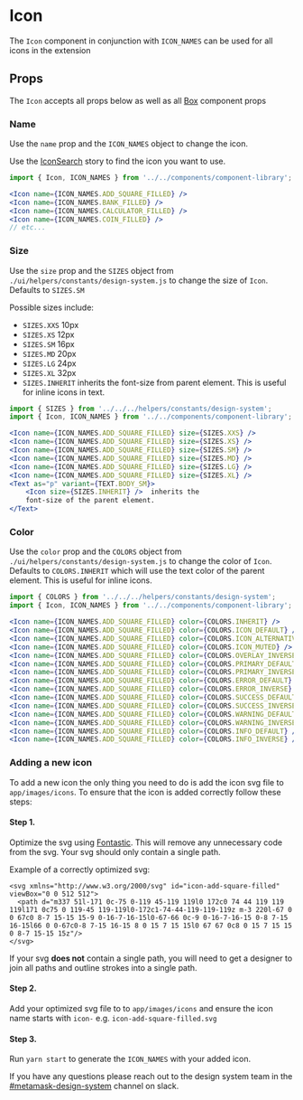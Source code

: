 

# Icon

The `Icon` component in conjunction with `ICON_NAMES` can be used for all icons in the extension

<Canvas>
  <Story id="components-componentlibrary-icon--default-story" />
</Canvas>

## Props

The `Icon` accepts all props below as well as all [Box](/docs/components-ui-box--default-story#props) component props

<ArgsTable of={Icon} />

### Name

Use the `name` prop and the `ICON_NAMES` object to change the icon.

Use the [IconSearch](/story/components-componentlibrary-icon--default-story) story to find the icon you want to use.

<Canvas>
  <Story id="components-componentlibrary-icon--name" />
</Canvas>

```jsx
import { Icon, ICON_NAMES } from '../../components/component-library';

<Icon name={ICON_NAMES.ADD_SQUARE_FILLED} />
<Icon name={ICON_NAMES.BANK_FILLED} />
<Icon name={ICON_NAMES.CALCULATOR_FILLED} />
<Icon name={ICON_NAMES.COIN_FILLED} />
// etc...
```

### Size

Use the `size` prop and the `SIZES` object from `./ui/helpers/constants/design-system.js` to change the size of `Icon`. Defaults to `SIZES.SM`

Possible sizes include:

- `SIZES.XXS` 10px
- `SIZES.XS` 12px
- `SIZES.SM` 16px
- `SIZES.MD` 20px
- `SIZES.LG` 24px
- `SIZES.XL` 32px
- `SIZES.INHERIT` inherits the font-size from parent element. This is useful for inline icons in text.

<Canvas>
  <Story id="components-componentlibrary-icon--size" />
</Canvas>

```jsx
import { SIZES } from '../../../helpers/constants/design-system';
import { Icon, ICON_NAMES } from '../../components/component-library';

<Icon name={ICON_NAMES.ADD_SQUARE_FILLED} size={SIZES.XXS} />
<Icon name={ICON_NAMES.ADD_SQUARE_FILLED} size={SIZES.XS} />
<Icon name={ICON_NAMES.ADD_SQUARE_FILLED} size={SIZES.SM} />
<Icon name={ICON_NAMES.ADD_SQUARE_FILLED} size={SIZES.MD} />
<Icon name={ICON_NAMES.ADD_SQUARE_FILLED} size={SIZES.LG} />
<Icon name={ICON_NAMES.ADD_SQUARE_FILLED} size={SIZES.XL} />
<Text as="p" variant={TEXT.BODY_SM}>
    <Icon size={SIZES.INHERIT} />  inherits the
    font-size of the parent element.
</Text>
```

### Color

Use the `color` prop and the `COLORS` object from `./ui/helpers/constants/design-system.js` to change the color of `Icon`. Defaults to `COLORS.INHERIT` which will use the text color of the parent element. This is useful for inline icons.

<Canvas>
  <Story id="components-componentlibrary-icon--color" />
</Canvas>

```jsx
import { COLORS } from '../../../helpers/constants/design-system';
import { Icon, ICON_NAMES } from '../../components/component-library';

<Icon name={ICON_NAMES.ADD_SQUARE_FILLED} color={COLORS.INHERIT} />
<Icon name={ICON_NAMES.ADD_SQUARE_FILLED} color={COLORS.ICON_DEFAULT} />
<Icon name={ICON_NAMES.ADD_SQUARE_FILLED} color={COLORS.ICON_ALTERNATIVE} />
<Icon name={ICON_NAMES.ADD_SQUARE_FILLED} color={COLORS.ICON_MUTED} />
<Icon name={ICON_NAMES.ADD_SQUARE_FILLED} color={COLORS.OVERLAY_INVERSE} />
<Icon name={ICON_NAMES.ADD_SQUARE_FILLED} color={COLORS.PRIMARY_DEFAULT} />
<Icon name={ICON_NAMES.ADD_SQUARE_FILLED} color={COLORS.PRIMARY_INVERSE} />
<Icon name={ICON_NAMES.ADD_SQUARE_FILLED} color={COLORS.ERROR_DEFAULT} />
<Icon name={ICON_NAMES.ADD_SQUARE_FILLED} color={COLORS.ERROR_INVERSE} />
<Icon name={ICON_NAMES.ADD_SQUARE_FILLED} color={COLORS.SUCCESS_DEFAULT} />
<Icon name={ICON_NAMES.ADD_SQUARE_FILLED} color={COLORS.SUCCESS_INVERSE} />
<Icon name={ICON_NAMES.ADD_SQUARE_FILLED} color={COLORS.WARNING_DEFAULT} />
<Icon name={ICON_NAMES.ADD_SQUARE_FILLED} color={COLORS.WARNING_INVERSE} />
<Icon name={ICON_NAMES.ADD_SQUARE_FILLED} color={COLORS.INFO_DEFAULT} />
<Icon name={ICON_NAMES.ADD_SQUARE_FILLED} color={COLORS.INFO_INVERSE} />
```

### Adding a new icon

To add a new icon the only thing you need to do is add the icon svg file to `app/images/icons`. To ensure that the icon is added correctly follow these steps:

#### Step 1.

Optimize the svg using [Fontastic](https://fontastic.me/). This will remove any unnecessary code from the svg. Your svg should only contain a single path.

Example of a correctly optimized svg:

```
<svg xmlns="http://www.w3.org/2000/svg" id="icon-add-square-filled" viewBox="0 0 512 512">
  <path d="m337 51l-171 0c-75 0-119 45-119 119l0 172c0 74 44 119 119 119l171 0c75 0 119-45 119-119l0-172c1-74-44-119-119-119z m-3 220l-67 0 0 67c0 8-7 15-15 15-9 0-16-7-16-15l0-67-66 0c-9 0-16-7-16-15 0-8 7-15 16-15l66 0 0-67c0-8 7-15 16-15 8 0 15 7 15 15l0 67 67 0c8 0 15 7 15 15 0 8-7 15-15 15z"/>
</svg>
```

If your svg **does not** contain a single path, you will need to get a designer to join all paths and outline strokes into a single path.

#### Step 2.

Add your optimized svg file to to `app/images/icons` and ensure the icon name starts with `icon-` e.g. `icon-add-square-filled.svg`

#### Step 3.

Run `yarn start` to generate the `ICON_NAMES` with your added icon.

If you have any questions please reach out to the design system team in the [#metamask-design-system](https://consensys.slack.com/archives/C0354T27M5M) channel on slack.
